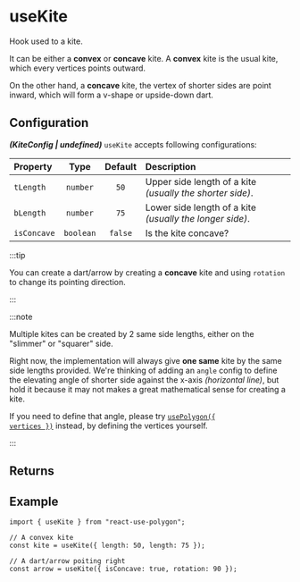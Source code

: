 ---
---


# useKite

Hook used to a kite.

It can be either a **convex** or **concave** kite. A **convex** kite is the usual kite, which every vertices points outward.

On the other hand, a **concave** kite, the vertex of shorter sides are point inward, which will form a v-shape or upside-down dart.

<SimpleUseKite />

## Configuration

**_(KiteConfig | undefined)_** `useKite` accepts following configurations:

| Property    |   Type    | Default | Description                                               |
| :---------- | :-------: | :-----: | :-------------------------------------------------------- |
| `tLength`   | `number`  |  `50`   | Upper side length of a kite _(usually the shorter side)_. |
| `bLength`   | `number`  |  `75`   | Lower side length of a kite _(usually the longer side)_.  |
| `isConcave` | `boolean` | `false` | Is the kite concave?                                      |

<PrimitiveConfig />

:::tip

You can create a dart/arrow by creating a **concave** kite and using `rotation` to change its pointing direction.

:::

:::note

Multiple kites can be created by 2 same side lengths, either on the "slimmer" or "squarer" side.

Right now, the implementation will always give **one same** kite by the same side lengths provided.
We're thinking of adding an `angle` config to define the elevating angle of shorter side against the x-axis _(horizontal line)_, but hold it because it may not makes a great mathematical sense for creating a kite.

If you need to define that angle, please try [<code>usePolygon(\{ vertices \})</code>](/docs/primitives/usePolygon#configuration) instead, by defining the vertices yourself.

:::

## Returns

<PrimitiveReturns configType="KiteConfig" />

## Example

```tsx
import { useKite } from "react-use-polygon";

// A convex kite
const kite = useKite({ length: 50, length: 75 });

// A dart/arrow poiting right
const arrow = useKite({ isConcave: true, rotation: 90 });
```
